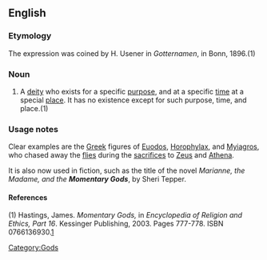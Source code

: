 ==English==

===Etymology===
The expression was coined by H. Usener  in ''Gotternamen'', in Bonn, 1896.(1)
===Noun===
{{en-noun}}

# A [[deity]] who exists for a specific [[purpose]], and at a specific [[time]] at a special [[place]]. It has no existence except for such purpose, time, and place.(1)

===Usage notes===

Clear examples are the [[Greek]] figures of [[w:Euodos|Euodos]], [[w:Horophylax|Horophylax]], and [[w:Myiagros|Myiagros]], who chased away the [[fly|flies]] during the [[sacrifice]]s to [[Zeus]] and [[Athena]].

It is also now used in fiction, such as the title of the novel ''Marianne, the Madame, and the '''Momentary Gods''''', by Sheri Tepper.

====References====
(1) Hastings, James. ''Momentary Gods,'' in ''Encyclopedia of Religion and Ethics, Part 16''. Kessinger Publishing, 2003. Pages 777-778. ISBN 0766136930.[http://books.google.com/books?id=ao4qMWcx50oC&pg=PA778&lpg=PA778&dq=myiagros+%22momentary+god%22&source=web&ots=xylZdnhNyw&sig=qKacLJp3rY5TmAlG9B0ZIKhg9Xk#PPA777,M1]

[[Category:Gods]]